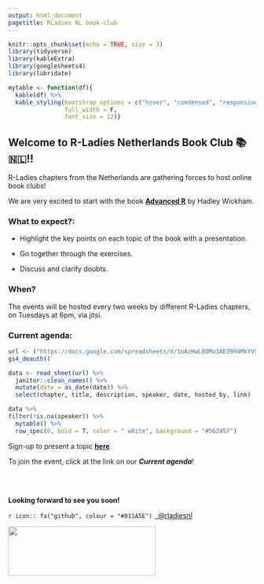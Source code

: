 ```yaml
---
output: html_document
pagetitle: RLadies NL book-club 
---
```


```r
knitr::opts_chunk$set(echo = TRUE, size = 3)
library(tidyverse)
library(kableExtra)
library(googlesheets4)
library(lubridate)

mytable <- function(df){
  kable(df) %>%
  kable_styling(bootstrap_options = c("hover", "condensed", "responsive"),
                full_width = F,
                font_size = 12)}
```

## Welcome to R-Ladies Netherlands Book Club &#x1F4DA; &#x1f1f3;&#x1f1f1;!!

R-Ladies chapters from the Netherlands are gathering forces to host online book clubs!

We are very excited to start with the book [**Advanced R**](https://adv-r.hadley.nz/) by Hadley Wickham.

### What to expect?:

  - Highlight the key points on each topic of the book with a presentation.
  
  - Go together through the exercises.
  
  - Discuss and clarify doubts.
  
   
### When?

The events will be hosted every two weeks by different R-Ladies chapters, on Tuesdays at 6pm, via jitsi.

### Current agenda:

```r

url <- ("https://docs.google.com/spreadsheets/d/1oAzHwL8OMo3AE3994MkYVSPyR9RawZWiwvYDB-nSg-8/edit#gid=0") 
gs4_deauth()

data <- read_sheet(url) %>% 
  janitor::clean_names() %>% 
  mutate(date = as_date(date)) %>% 
  select(chapter, title, description, speaker, date, hosted_by, link)
```

```r
data %>% 
filter(!is.na(speaker)) %>% 
  mytable() %>% 
  row_spec(0, bold = T, color = " white", background = "#562457")
```

Sign-up to present a topic [**here**](https://bit.ly/2QBYGEG)

To join the event, click at the link on our **_Current agenda_**!

<br><br>

**Looking forward to see you soon!**

`r icon:: fa("github", colour = "#011A5E")` <a href="https://github.com/rladiesnl/book_club"> </i>&nbsp; @rladiesnl</a><br>

<img src="R-LadiesGlobal_RBG_online_LogoWithText_Horizontal.png" width="300" height="100" />


